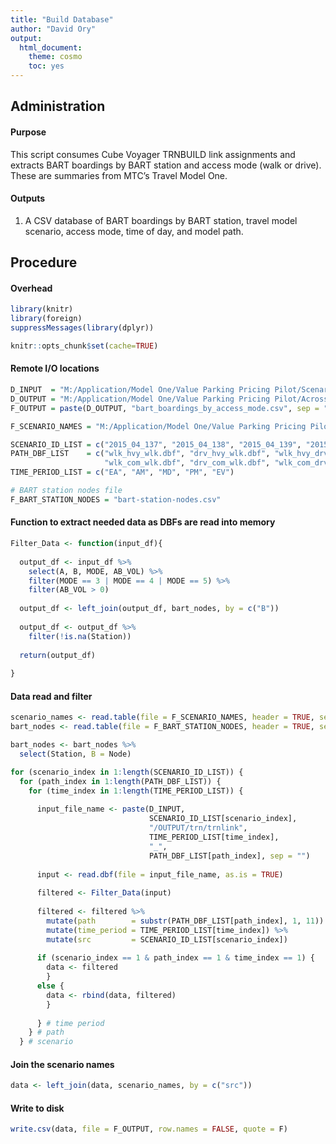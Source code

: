 ```yaml
---
title: "Build Database"
author: "David Ory"
output: 
  html_document:
    theme: cosmo
    toc: yes
---
```



## Administration

#### Purpose
This script consumes Cube Voyager TRNBUILD link assignments and extracts BART boardings by BART station and access mode (walk or drive).  These are summaries from MTC's Travel Model One. 

#### Outputs
1.  A CSV database of BART boardings by BART station, travel model scenario, access mode, time of day, and model path.  

## Procedure

#### Overhead
```r
library(knitr)
library(foreign)
suppressMessages(library(dplyr))
```

```r
knitr::opts_chunk$set(cache=TRUE)
```

#### Remote I/O locations
```r
D_INPUT  = "M:/Application/Model One/Value Parking Pricing Pilot/Scenarios/"
D_OUTPUT = "M:/Application/Model One/Value Parking Pricing Pilot/Across Scenarios/"
F_OUTPUT = paste(D_OUTPUT, "bart_boardings_by_access_mode.csv", sep = "") 

F_SCENARIO_NAMES = "M:/Application/Model One/Value Parking Pricing Pilot/Scenarios/ScenarioKey.csv" 

SCENARIO_ID_LIST = c("2015_04_137", "2015_04_138", "2015_04_139", "2015_04_140", "2015_04_141", "2015_04_142")
PATH_DBF_LIST    = c("wlk_hvy_wlk.dbf", "drv_hvy_wlk.dbf", "wlk_hvy_drv.dbf",
                     "wlk_com_wlk.dbf", "drv_com_wlk.dbf", "wlk_com_drv.dbf")
TIME_PERIOD_LIST = c("EA", "AM", "MD", "PM", "EV")

# BART station nodes file
F_BART_STATION_NODES = "bart-station-nodes.csv"

```

#### Function to extract needed data as DBFs are read into memory
```r
Filter_Data <- function(input_df){
  
  output_df <- input_df %>%
    select(A, B, MODE, AB_VOL) %>%
    filter(MODE == 3 | MODE == 4 | MODE == 5) %>%
    filter(AB_VOL > 0)
  
  output_df <- left_join(output_df, bart_nodes, by = c("B"))
  
  output_df <- output_df %>%
    filter(!is.na(Station))
  
  return(output_df)
  
}

```

#### Data read and filter
```r
scenario_names <- read.table(file = F_SCENARIO_NAMES, header = TRUE, sep = ",", stringsAsFactors = FALSE)
bart_nodes <- read.table(file = F_BART_STATION_NODES, header = TRUE, sep = ",", stringsAsFactors = FALSE)

bart_nodes <- bart_nodes %>%
  select(Station, B = Node)

for (scenario_index in 1:length(SCENARIO_ID_LIST)) {
  for (path_index in 1:length(PATH_DBF_LIST)) {
    for (time_index in 1:length(TIME_PERIOD_LIST)) {
      
      input_file_name <- paste(D_INPUT, 
                               SCENARIO_ID_LIST[scenario_index], 
                               "/OUTPUT/trn/trnlink",  
                               TIME_PERIOD_LIST[time_index], 
                               "_",
                               PATH_DBF_LIST[path_index], sep = "")
      
      input <- read.dbf(file = input_file_name, as.is = TRUE)
      
      filtered <- Filter_Data(input)
      
      filtered <- filtered %>%
        mutate(path        = substr(PATH_DBF_LIST[path_index], 1, 11)) %>%
        mutate(time_period = TIME_PERIOD_LIST[time_index]) %>%
        mutate(src         = SCENARIO_ID_LIST[scenario_index])
      
      if (scenario_index == 1 & path_index == 1 & time_index == 1) {
        data <- filtered
        }
      else {
        data <- rbind(data, filtered)
        }
      
      } # time period
    } # path
  } # scenario

```

#### Join the scenario names
```r
data <- left_join(data, scenario_names, by = c("src"))
```

#### Write to disk
```r
write.csv(data, file = F_OUTPUT, row.names = FALSE, quote = F)
```


